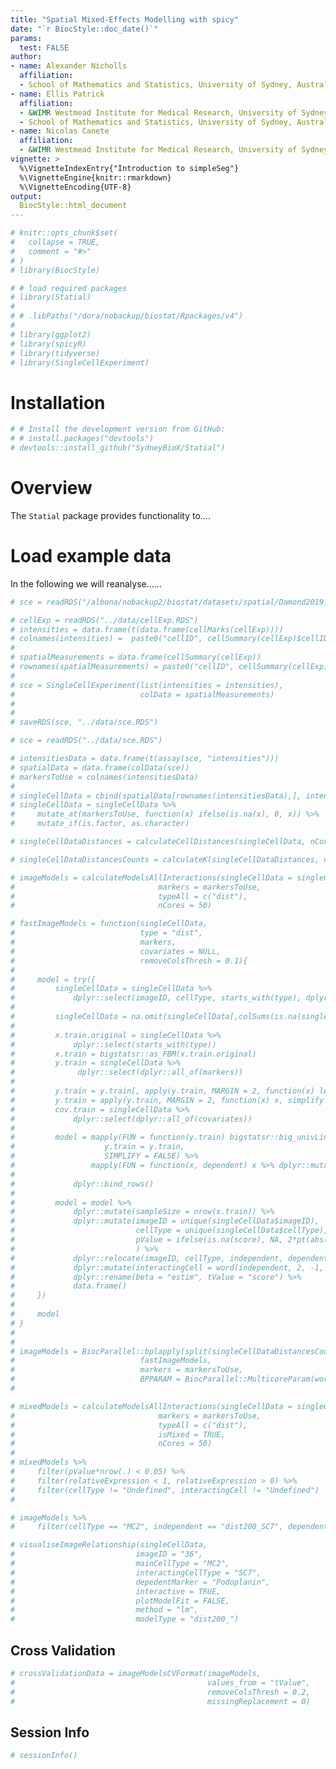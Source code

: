 ```yaml
---
title: "Spatial Mixed-Effects Modelling with spicy"
date: "`r BiocStyle::doc_date()`"
params:
  test: FALSE
author:
- name: Alexander Nicholls
  affiliation:  
  - School of Mathematics and Statistics, University of Sydney, Australia
- name: Ellis Patrick
  affiliation:
  - &WIMR Westmead Institute for Medical Research, University of Sydney, Australia
  - School of Mathematics and Statistics, University of Sydney, Australia
- name: Nicolas Canete
  affiliation:  
  - &WIMR Westmead Institute for Medical Research, University of Sydney, Australia
vignette: >
  %\VignetteIndexEntry{"Introduction to simpleSeg"}
  %\VignetteEngine{knitr::rmarkdown}
  %\VignetteEncoding{UTF-8}
output: 
  BiocStyle::html_document
---
```

  
```r
# knitr::opts_chunk$set(
#   collapse = TRUE,
#   comment = "#>"
# )
# library(BiocStyle)
```


```r
# # load required packages
# library(Statial)
# 
# # .libPaths("/dora/nobackup/biostat/Rpackages/v4")
# 
# library(ggplot2)
# library(spicyR)
# library(tidyverse)
# library(SingleCellExperiment)
```

# Installation

```r
# # Install the development version from GitHub:
# # install.packages("devtools")
# devtools::install_github("SydneyBioX/Statial")
```

# Overview

The `Statial` package provides functionality to.... 


# Load example data

In the following we will reanalyse......

```r
# sce = readRDS("/albona/nobackup2/biostat/datasets/spatial/Damond2019_Diabetes_IMC/analysis/DamondCellsSCE.rds")

# cellExp = readRDS("../data/cellExp.RDS")
# intensities = data.frame(t(data.frame(cellMarks(cellExp))))
# colnames(intensities) =  paste0("cellID", cellSummary(cellExp)$cellID)
# 
# spatialMeasurements = data.frame(cellSummary(cellExp))
# rownames(spatialMeasurements) = paste0("cellID", cellSummary(cellExp)$cellID)
#   
# sce = SingleCellExperiment(list(intensities = intensities),
#                            colData = spatialMeasurements)
# 
# 
# saveRDS(sce, "../data/sce.RDS")

```


```r
# sce = readRDS("../data/sce.RDS")
```



```r
# intensitiesData = data.frame(t(assay(sce, "intensities")))
# spatialData = data.frame(colData(sce))
# markersToUse = colnames(intensitiesData)
# 
# singleCellData = cbind(spatialData[rownames(intensitiesData),], intensitiesData)
# singleCellData = singleCellData %>% 
#     mutate_at(markersToUse, function(x) ifelse(is.na(x), 0, x)) %>% 
#     mutate_if(is.factor, as.character)
```


```r
# singleCellDataDistances = calculateCellDistances(singleCellData, nCores = 50, Rs = c(200))
```


```r
# singleCellDataDistancesCounts = calculateK(singleCellDataDistances, nCores = 50, Rs = c(200))
```


```r
# imageModels = calculateModelsAllInteractions(singleCellData = singleCellDataDistancesCounts, 
#                                markers = markersToUse, 
#                                typeAll = c("dist"),
#                                nCores = 50)
```

```r
# fastImageModels = function(singleCellData, 
#                            type = "dist",
#                            markers, 
#                            covariates = NULL, 
#                            removeColsThresh = 0.1){
#     
#     model = try({
#         singleCellData = singleCellData %>% 
#             dplyr::select(imageID, cellType, starts_with(type), dplyr::all_of(markers), dplyr::all_of(covariates))
#         
#         singleCellData = na.omit(singleCellData[,colSums(is.na(singleCellData)) < removeColsThresh])
#         
#         x.train.original = singleCellData %>% 
#             dplyr::select(starts_with(type))
#         x.train = bigstatsr::as_FBM(x.train.original)
#         y.train = singleCellData %>% 
#              dplyr::select(dplyr::all_of(markers))
#         
#         y.train = y.train[, apply(y.train, MARGIN = 2, function(x) length(unique(x))) > 1]
#         y.train = apply(y.train, MARGIN = 2, function(x) x, simplify = FALSE)
#         cov.train = singleCellData %>% 
#             dplyr::select(dplyr::all_of(covariates))
#     
#         model = mapply(FUN = function(y.train) bigstatsr::big_univLinReg(X = x.train, y.train = y.train , covar.train = as.matrix(cov.train)),
#                    y.train = y.train,
#                    SIMPLIFY = FALSE) %>% 
#                 mapply(FUN = function(x, dependent) x %>% dplyr::mutate(independent = colnames(x.train.original),
#                                                                         dependent = dependent), dependent = names(.), SIMPLIFY = FALSE) %>% 
#             dplyr::bind_rows()
#         
#         model = model %>% 
#             dplyr::mutate(sampleSize = nrow(x.train)) %>% 
#             dplyr::mutate(imageID = unique(singleCellData$imageID), 
#                           cellType = unique(singleCellData$cellType),
#                           pValue = ifelse(is.na(score), NA, 2*pt(abs(score), df = sampleSize - 2 - ncol(cov.train), lower.tail = FALSE))
#                           ) %>% 
#             dplyr::relocate(imageID, cellType, independent, dependent) %>% 
#             dplyr::mutate(interactingCell = word(independent, 2, -1, "_"), type = word(independent, 1, 1, "_")) %>% 
#             dplyr::rename(beta = "estim", tValue = "score") %>% 
#             data.frame()
#     })
#     
#     model
# }
# 
# 
# imageModels = BiocParallel::bplapply(split(singleCellDataDistancesCounts, ~imageID + cellType), 
#                            fastImageModels, 
#                            markers = markersToUse,
#                            BPPARAM = BiocParallel::MulticoreParam(workers = 50))
# 

```






```r
# mixedModels = calculateModelsAllInteractions(singleCellData = singleCellDataDistancesCounts, 
#                                markers = markersToUse, 
#                                typeAll = c("dist"),
#                                isMixed = TRUE,
#                                nCores = 50)
# 
# mixedModels %>% 
#     filter(pValue*nrow(.) < 0.05) %>% 
#     filter(relativeExpression < 1, relativeExpression > 0) %>% 
#     filter(cellType != "Undefined", interactingCell != "Undefined") 
# 

```


```r
# imageModels %>% 
#     filter(cellType == "MC2", independent == "dist200_SC7", dependent == "Podoplanin") 

```



```r
# visualiseImageRelationship(singleCellData, 
#                           imageID = "36", 
#                           mainCellType = "MC2",
#                           interactingCellType = "SC7",
#                           depedentMarker = "Podoplanin", 
#                           interactive = TRUE, 
#                           plotModelFit = FALSE,
#                           method = "lm",
#                           modelType = "dist200_")
```


## Cross Validation
```r
# crossValidationData = imageModelsCVFormat(imageModels, 
#                                           values_from = "tValue",  
#                                           removeColsThresh = 0.2, 
#                                           missingReplacement = 0)
```


## Session Info
```r
# sessionInfo()
```


